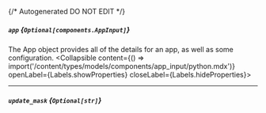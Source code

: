 {/* Autogenerated DO NOT EDIT  */}

##### `app` *{`Optional[components.AppInput]`}*
The App object provides all of the details for an app, as well as some configuration.
<Collapsible content={() => import('/content/types/models/components/app_input/python.mdx')} openLabel={Labels.showProperties} closeLabel={Labels.hideProperties}>
</Collapsible>

---
##### `update_mask` *{`Optional[str]`}*


